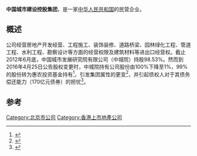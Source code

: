 {{Infobox_Company
|company_name = 中国城市建设控股集团
|company_name_en = 
|company_logo = 

|company_slogan =
|foundation = 1999年
|founder = 
|chairman = [[于炼|于炼]]
|CEO = [[杜美仪|杜美仪]]
|industry = 城市建设
|key_people = 
|num_employees =
|products = 城市建设
| net_income =3.02亿港元（2016年）
|parent = 
|homepage = http://www.cccc-group.com/
| alexa =
|commercial = 是
|language = 
|registration = 
|owner = 
|author =
|launch date = 
|current status = 
|slogan = 
|content license =
|location = {{CHN}}
|area_served = {{CHN}}
|zip_code = |telephone_no =
|abbreviated_name =
}}
'''中国城市建设控股集团'''，是一家[[中华人民共和国|中华人民共和国]]的民营企业。

== 概述 ==
公司经营房地产开发经营、工程施工、装饰装修、道路桥梁、园林绿化工程、管道工程、水利工程、勘察设计等方面的经营权限及建筑材料等进出口经营权。截止2012年6月底，中国城市发展研究院有限公司（中城院）持股98.53%。然而到2016年4月25日公告股权变更时，中城院持有公司股份由100%下降至1%，99%的股份转为惠农投资基金持有<ref>{{cite news|title=从“央企”到“民企” 中国城建背后的资本迷局|url=http://business.sohu.com/20160427/n446396790.shtml|accessdate=2016-05-13|agency=搜狐网|archive-date=2019-09-12|archive-url=https://web.archive.org/web/20190912174720/http://business.sohu.com/20160427/n446396790.shtml|dead-url=no}}</ref>，引发集团属性的更变<ref>{{cite news|title=中城建170亿债券兑付遭疑 股权变更致评级下调|url=http://news.cnfol.com/chanyejingji/20160429/22670925.shtml|accessdate=2016-05-13|agency=经济参考报|archive-url=https://web.archive.org/web/20190220082540/http://news.cnfol.com/chanyejingji/20160429/22670925.shtml|archive-date=2019-02-20|dead-url=yes}}</ref>，并引起债权人对于其债务偿还能力（170亿元债券）的担忧<ref>{{cite news|title=中城建170亿债券兑付遭疑 央企还是私企引争议|url=http://house.china.com.cn/Company/view/831258-all.htm|accessdate=2016-05-13|agency=地产中国网|date=2016-04-29|archive-date=2019-09-10|archive-url=https://web.archive.org/web/20190910203437/http://house.china.com.cn/Company/view/831258-all.htm|dead-url=no}}</ref>。

== 参考 ==
{{reflist}}

[[Category:北京市公司|Category:北京市公司]]
[[Category:香港上市地產公司|Category:香港上市地產公司]]